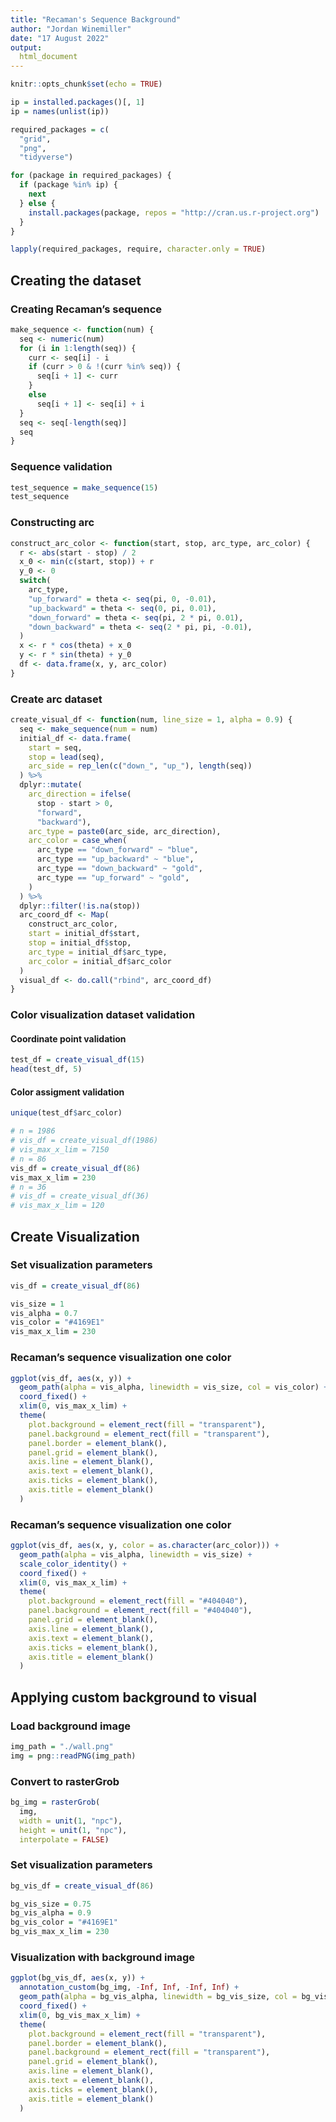 ```yaml
---
title: "Recaman's Sequence Background"
author: "Jordan Winemiller"
date: "17 August 2022"
output:
  html_document
---
```



```r
knitr::opts_chunk$set(echo = TRUE)
```


```r
ip = installed.packages()[, 1]
ip = names(unlist(ip))

required_packages = c(
  "grid",
  "png",
  "tidyverse")

for (package in required_packages) {
  if (package %in% ip) {
    next
  } else {
    install.packages(package, repos = "http://cran.us.r-project.org")
  }
}

lapply(required_packages, require, character.only = TRUE)
```

## Creating the dataset

### Creating Recaman's sequence

```r
make_sequence <- function(num) {
  seq <- numeric(num)
  for (i in 1:length(seq)) {
    curr <- seq[i] - i
    if (curr > 0 & !(curr %in% seq)) {
      seq[i + 1] <- curr
    }
    else
      seq[i + 1] <- seq[i] + i
  }
  seq <- seq[-length(seq)]
  seq
}
```


### Sequence validation

```r
test_sequence = make_sequence(15)
test_sequence
```


### Constructing arc

```r
construct_arc_color <- function(start, stop, arc_type, arc_color) {
  r <- abs(start - stop) / 2
  x_0 <- min(c(start, stop)) + r
  y_0 <- 0
  switch(
    arc_type,
    "up_forward" = theta <- seq(pi, 0, -0.01),
    "up_backward" = theta <- seq(0, pi, 0.01), 
    "down_forward" = theta <- seq(pi, 2 * pi, 0.01),
    "down_backward" = theta <- seq(2 * pi, pi, -0.01), 
  )
  x <- r * cos(theta) + x_0 
  y <- r * sin(theta) + y_0
  df <- data.frame(x, y, arc_color)
}
```


### Create arc dataset

```r
create_visual_df <- function(num, line_size = 1, alpha = 0.9) {
  seq <- make_sequence(num = num)
  initial_df <- data.frame(
    start = seq,
    stop = lead(seq), 
    arc_side = rep_len(c("down_", "up_"), length(seq))
  ) %>% 
  dplyr::mutate(
    arc_direction = ifelse(
      stop - start > 0,
      "forward",
      "backward"),
    arc_type = paste0(arc_side, arc_direction),
    arc_color = case_when(
      arc_type == "down_forward" ~ "blue",
      arc_type == "up_backward" ~ "blue",
      arc_type == "down_backward" ~ "gold",
      arc_type == "up_forward" ~ "gold",
    )
  ) %>% 
  dplyr::filter(!is.na(stop))
  arc_coord_df <- Map(
    construct_arc_color,
    start = initial_df$start,
    stop = initial_df$stop,
    arc_type = initial_df$arc_type,
    arc_color = initial_df$arc_color
  )  
  visual_df <- do.call("rbind", arc_coord_df)
}
```


### Color visualization dataset validation

#### Coordinate point validation

```r
test_df = create_visual_df(15)
head(test_df, 5)
```


#### Color assigment validation

```r
unique(test_df$arc_color)
```



```r
# n = 1986
# vis_df = create_visual_df(1986)
# vis_max_x_lim = 7150
# n = 86
vis_df = create_visual_df(86)
vis_max_x_lim = 230
# n = 36
# vis_df = create_visual_df(36)
# vis_max_x_lim = 120

```


## Create Visualization

### Set visualization parameters

```r
vis_df = create_visual_df(86)

vis_size = 1
vis_alpha = 0.7
vis_color = "#4169E1"
vis_max_x_lim = 230
```


### Recaman's sequence visualization one color

```r
ggplot(vis_df, aes(x, y)) +
  geom_path(alpha = vis_alpha, linewidth = vis_size, col = vis_color) +
  coord_fixed() +
  xlim(0, vis_max_x_lim) +
  theme(
    plot.background = element_rect(fill = "transparent"),
    panel.background = element_rect(fill = "transparent"),
    panel.border = element_blank(),
    panel.grid = element_blank(),
    axis.line = element_blank(),
    axis.text = element_blank(),
    axis.ticks = element_blank(),
    axis.title = element_blank()
  ) 
```


### Recaman's sequence visualization one color

```r
ggplot(vis_df, aes(x, y, color = as.character(arc_color))) +
  geom_path(alpha = vis_alpha, linewidth = vis_size) +
  scale_color_identity() +
  coord_fixed() + 
  xlim(0, vis_max_x_lim) +
  theme(
    plot.background = element_rect(fill = "#404040"),
    panel.background = element_rect(fill = "#404040"),
    panel.grid = element_blank(),
    axis.line = element_blank(),
    axis.text = element_blank(),
    axis.ticks = element_blank(),
    axis.title = element_blank()
  ) 
```


## Applying custom background to visual

### Load background image

```r
img_path = "./wall.png"
img = png::readPNG(img_path)
```


### Convert to rasterGrob

```r
bg_img = rasterGrob(
  img,
  width = unit(1, "npc"),
  height = unit(1, "npc"),
  interpolate = FALSE)
```


### Set visualization parameters

```r
bg_vis_df = create_visual_df(86)

bg_vis_size = 0.75 
bg_vis_alpha = 0.9
bg_vis_color = "#4169E1"
bg_vis_max_x_lim = 230
```


### Visualization with background image

```r
ggplot(bg_vis_df, aes(x, y)) +
  annotation_custom(bg_img, -Inf, Inf, -Inf, Inf) +
  geom_path(alpha = bg_vis_alpha, linewidth = bg_vis_size, col = bg_vis_color) +
  coord_fixed() +
  xlim(0, bg_vis_max_x_lim) +
  theme(
    plot.background = element_rect(fill = "transparent"),
    panel.border = element_blank(),
    panel.background = element_rect(fill = "transparent"),
    panel.grid = element_blank(),
    axis.line = element_blank(),
    axis.text = element_blank(),
    axis.ticks = element_blank(),
    axis.title = element_blank()
  ) 
```
